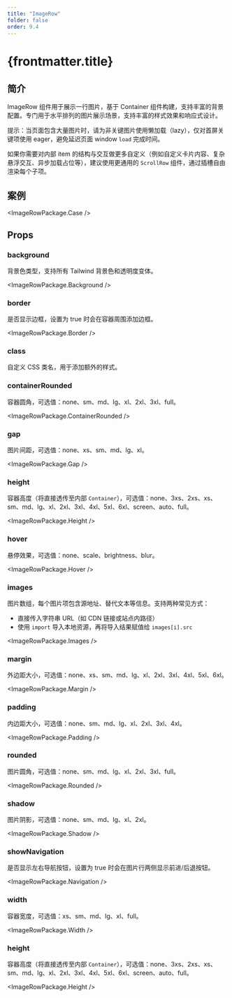 ```yaml
---
title: "ImageRow"
folder: false
order: 9.4
---
```



# {frontmatter.title}

## 简介

ImageRow 组件用于展示一行图片，基于 Container 组件构建，支持丰富的背景配置。专门用于水平排列的图片展示场景，支持丰富的样式效果和响应式设计。

提示：当页面包含大量图片时，请为非关键图片使用懒加载（lazy），仅对首屏关键项使用 eager，避免延迟页面 window `load` 完成时间。

如果你需要对内部 item 的结构与交互做更多自定义（例如自定义卡片内容、复杂悬浮交互、异步加载占位等），建议使用更通用的 `ScrollRow` 组件，通过插槽自由渲染每个子项。

## 案例

<ImageRowPackage.Case />

## Props

### background

背景色类型，支持所有 Tailwind 背景色和透明度变体。

<ImageRowPackage.Background />

### border

是否显示边框，设置为 true 时会在容器周围添加边框。

<ImageRowPackage.Border />

### class

自定义 CSS 类名，用于添加额外的样式。

### containerRounded

容器圆角，可选值：none、sm、md、lg、xl、2xl、3xl、full。

<ImageRowPackage.ContainerRounded />

### gap

图片间距，可选值：none、xs、sm、md、lg、xl。

<ImageRowPackage.Gap />

### height

容器高度（将直接透传至内部 `Container`），可选值：none、3xs、2xs、xs、sm、md、lg、xl、2xl、3xl、4xl、5xl、6xl、screen、auto、full。

<ImageRowPackage.Height />

### hover

悬停效果，可选值：none、scale、brightness、blur。

<ImageRowPackage.Hover />

### images

图片数组，每个图片项包含源地址、替代文本等信息。支持两种常见方式：
- 直接传入字符串 URL（如 CDN 链接或站点内路径）
- 使用 `import` 导入本地资源，再将导入结果赋值给 `images[i].src`

<ImageRowPackage.Images />

### margin

外边距大小，可选值：none、xs、sm、md、lg、xl、2xl、3xl、4xl、5xl、6xl。

<ImageRowPackage.Margin />

### padding

内边距大小，可选值：none、sm、md、lg、xl、2xl、3xl、4xl。

<ImageRowPackage.Padding />

### rounded

图片圆角，可选值：none、sm、md、lg、xl、2xl、3xl、full。

<ImageRowPackage.Rounded />

### shadow

图片阴影，可选值：none、sm、md、lg、xl、2xl。

<ImageRowPackage.Shadow />

### showNavigation

是否显示左右导航按钮，设置为 true 时会在图片行两侧显示前进/后退按钮。

<ImageRowPackage.Navigation />

### width

容器宽度，可选值：xs、sm、md、lg、xl、full。

<ImageRowPackage.Width />

### height

容器高度（将直接透传至内部 `Container`），可选值：none、3xs、2xs、xs、sm、md、lg、xl、2xl、3xl、4xl、5xl、6xl、screen、auto、full。

<ImageRowPackage.Height />
